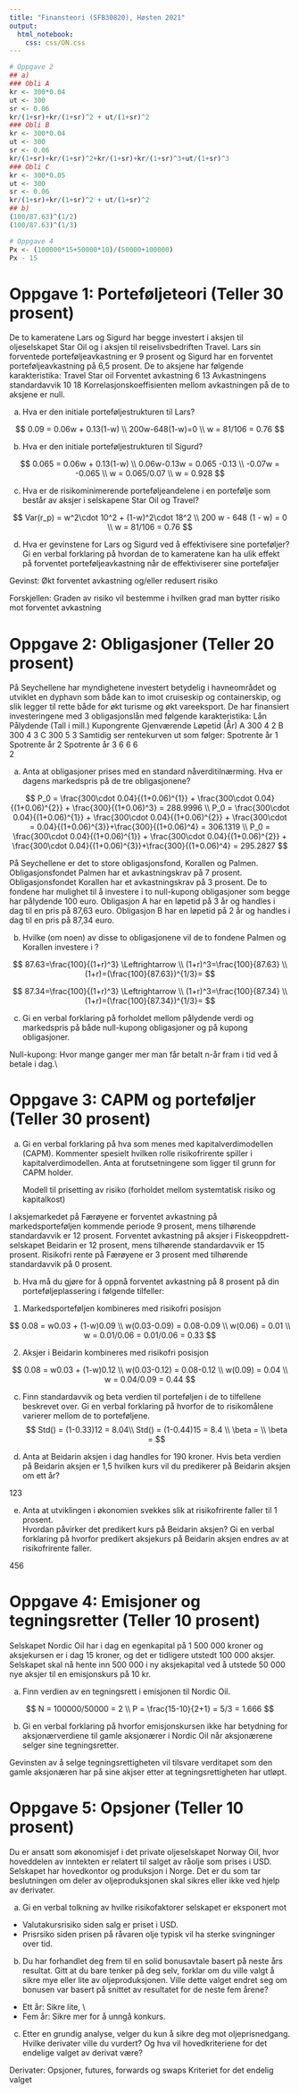 ```yaml
---
title: "Finansteori (SFB30820), Høsten 2021"
output:
  html_notebook:
    css: css/ON.css
---
```


```r

# Oppgave 2
## a)
### Obli A
kr <- 300*0.04
ut <- 300
sr <- 0.06
kr/(1+sr)+kr/(1+sr)^2 + ut/(1+sr)^2
### Obli B
kr <- 300*0.04
ut <- 300
sr <- 0.06
kr/(1+sr)+kr/(1+sr)^2+kr/(1+sr)+kr/(1+sr)^3+ut/(1+sr)^3
### Obli C
kr <- 300*0.05
ut <- 300
sr <- 0.06
kr/(1+sr)+kr/(1+sr)^2 + ut/(1+sr)^2
## b)
(100/87.63)^(1/2)
(100/87.63)^(1/3)

# Oppgave 4
Px <- (100000*15+50000*10)/(50000+100000)
Px - 15
```


# Oppgave 1: Porteføljeteori (Teller 30 prosent) 

De to kameratene Lars og Sigurd har begge investert i aksjen til oljeselskapet Star Oil og i 
aksjen til reiselivsbedriften Travel. Lars sin forventede porteføljeavkastning er 9 prosent og 
Sigurd har en forventet porteføljeavkastning på 6,5 prosent.   De to aksjene har følgende karakteristika:  Travel Star oil  Forventet avkastning 6 13 Avkastningens standardavvik 10 18                          Korrelasjonskoeffisienten mellom avkastningen på de to aksjene er null.  


a) Hva er den initiale porteføljestrukturen til Lars? 

<div class="solution">
$$
0.09 = 0.06w + 0.13(1-w) \\
200w-648(1-w)=0 \\
w = 81/106 = 0.76
$$
</div>



b) Hva er den initiale porteføljestrukturen til Sigurd? 

<div class="solution">
<!-- 0.065 = 0.0*0.928 + 0.13*(1-0.928) -->

$$
0.065 = 0.06w + 0.13(1-w) \\
0.06w-0.13w = 0.065 -0.13 \\
-0.07w = -0.065 \\
w = 0.065/0.07 \\
w = 0.928
$$
</div>



c) Hva er de risikominimerende porteføljeandelene i en portefølje som består av aksjer i 
selskapene Star Oil og Travel? 

<div class="solution">

$$
Var(r_p) = w^2\cdot 10^2 + (1-w)^2\cdot 18^2 \\
200 w - 648 (1 - w) = 0 \\
w = 81/106 = 0.76
$$
</div>


d) Hva er gevinstene for Lars og Sigurd ved å effektivisere sine porteføljer? Gi en verbal 
forklaring på hvordan de to kameratene kan ha ulik effekt på forventet 
porteføljeavkastning når de effektiviserer sine porteføljer   

<div class="solution">
Gevinst: Økt forventet avkastning og/eller redusert risiko

Forskjellen:
Graden av risiko vil bestemme i hvilken grad man bytter risiko mot forventet avkastning
</div>

# Oppgave 2: Obligasjoner (Teller 20 prosent) 

På Seychellene har myndighetene investert betydelig i havneområdet og utviklet en dyphavn 
som både kan to imot cruiseskip og containerskip, og slik legger til rette både for økt turisme 
og økt vareeksport. De har finansiert investeringene med 3 obligasjonslån med følgende 
karakteristika: Lån Pålydende (Tall i mill.)  Kupongrente Gjenværende 
Løpetid (År) A 300  4 2 B 300  4 3 C 300  5 3 Samtidig ser rentekurven ut som følger:  Spotrente år 1 Spotrente år 2 Spotrente år 3 6 6 6  
2  

a) Anta at obligasjoner prises med en standard nåverditilnærming. Hva er dagens 
markedspris på de tre obligasjonene?    

<div class="solution">
$$
P_0 = \frac{300\cdot 0.04}{(1+0.06)^{1}} + \frac{300\cdot 0.04}{(1+0.06)^{2}} + \frac{300}{(1+0.06)^3} =  288.9996 \\
P_0 = \frac{300\cdot 0.04}{(1+0.06)^{1}} + \frac{300\cdot 0.04}{(1+0.06)^{2}} + \frac{300\cdot =   0.04}{(1+0.06)^{3}}+\frac{300}{(1+0.06)^4}  = 306.1319  \\
P_0 = \frac{300\cdot 0.04}{(1+0.06)^{1}} + \frac{300\cdot 0.04}{(1+0.06)^{2}} + \frac{300\cdot 0.04}{(1+0.06)^{3}}+\frac{300}{(1+0.06)^4}  = 295.2827
$$
</div>

På Seychellene er det to store obligasjonsfond, Korallen og Palmen. Obligasjonsfondet 
Palmen har et avkastningskrav på 7 prosent. Obligasjonsfondet Korallen har et 
avkastningskrav på 3 prosent.   De to fondene har mulighet til å investere i to null-kupong obligasjoner som begge har 
pålydende 100 euro. Obligasjon A har en løpetid på 3 år og handles i dag til en pris på 87,63 
euro. Obligasjon B har en løpetid på 2 år og handles i dag til en pris på 87,34 euro.  

b) Hvilke (om noen) av disse to obligasjonene vil de to fondene Palmen og Korallen 
investere i ? 

<div class="solution">


$$
87.63=\frac{100}{(1+r)^3}  \Leftrightarrow \\
(1+r)^3=\frac{100}{87.63} \\
(1+r)=(\frac{100}{87.63})^{1/3}=
$$
</div>

<div class="solution">
$$
87.34=\frac{100}{(1+r)^3}  \Leftrightarrow \\
(1+r)^3=\frac{100}{87.34} \\
(1+r)=(\frac{100}{87.34})^{1/3}=
$$
</div>



c) Gi en verbal forklaring på forholdet mellom pålydende verdi og markedspris på både 
null-kupong obligasjoner og på kupong obligasjoner.  

<div class="solution">
Null-kupong: Hvor mange ganger mer man får betalt n-år fram i tid ved å betale i dag.\\
</div>


# Oppgave 3: CAPM og porteføljer (Teller 30 prosent) 

a) Gi en verbal forklaring på hva som menes med kapitalverdimodellen (CAPM). Kommenter spesielt hvilken rolle risikofrirente spiller i kapitalverdimodellen. Anta at forutsetningene som ligger til grunn for CAPM holder. 
<div class="solution">
Modell til prisetting av risiko (forholdet mellom systemtatisk risiko og kapitalkost)
</div>

 I aksjemarkedet på Færøyene er forventet avkastning på markedsporteføljen kommende  periode 9 prosent, mens tilhørende standardavvik er 12 prosent. Forventet avkastning på 
aksjer i Fiskeoppdrett-selskapet Beidarin er 12 prosent, mens tilhørende standardavvik er 15 
prosent. Risikofri rente på Færøyene er 3 prosent med tilhørende standardavvik på 0 prosent.   

b) Hva må du gjøre for å oppnå forventet avkastning på 8 prosent på din 
porteføljeplassering i følgende tilfeller:  

1) Markedsporteføljen kombineres med risikofri posisjon 

<div class="solution">


$$
0.08 = w0.03 + (1-w)0.09 \\
w(0.03-0.09) = 0.08-0.09 \\
w(0.06) = 0.01 \\
w = 0.01/0.06 = 0.01/0.06 = 0.33
$$
</div>

2) Aksjer i Beidarin kombineres med risikofri posisjon 

<div class="solution">

$$
0.08 = w0.03 + (1-w)0.12 \\
w(0.03-0.12) = 0.08-0.12 \\
w(0.09) = 0.04 \\
w = 0.04/0.09 = 0.44
$$
</div>


c) Finn standardavvik og beta verdien til porteføljen i de to tilfellene beskrevet over. Gi  en verbal forklaring på hvorfor de to risikomålene varierer mellom de to porteføljene.  
<div class="solution">
$$
Std() = (1-0.33)12 = 8.04\\
Std() = (1-0.44)15 = 8.4 \\
\beta = \\
\beta =
$$

</div>

d) Anta at Beidarin aksjen i dag handles for 190 kroner. Hvis beta verdien på Beidarin  aksjen er 1,5 hvilken kurs vil du predikerer på Beidarin aksjen om ett år?  

<div class="solution">
123
</div>

e) Anta at utviklingen i økonomien svekkes slik at risikofrirente faller til 1 prosent.  
Hvordan påvirker det predikert kurs på Beidarin aksjen? Gi en verbal forklaring på 
hvorfor predikert aksjekurs på Beidarin aksjen endres av at risikofrirente faller.     

<div class="solution">
456
</div>

 
# Oppgave 4: Emisjoner og tegningsretter (Teller 10 prosent) 

Selskapet Nordic Oil har i dag en egenkapital på 1 500 000 kroner og aksjekursen er i dag 15 
kroner, og det er tidligere utstedt 100 000 aksjer. Selskapet skal nå hente inn 500 000 i ny 
aksjekapital ved å utstede 50 000 nye aksjer til en emisjonskurs på 10 kr.  

a) Finn verdien av en tegningsrett i emisjonen til Nordic Oil.   

<div class="solution">
$$
N = 100000/50000 = 2 \\
P = \frac{15-10}{2+1} = 5/3 = 1.666
$$
</div>


b) Gi en verbal forklaring på hvorfor emisjonskursen ikke har betydning for 
aksjonærverdiene til gamle aksjonærer i Nordic Oil når aksjonærene selger sine 
tegningsretter.   

<div class="solution">
Gevinsten av å selge tegningsrettigheten vil tilsvare verditapet som den gamle aksjonæren har på sine akjser etter at tegningsrettigheten har utløpt.
</div>

# Oppgave 5: Opsjoner (Teller 10 prosent) 

Du er ansatt som økonomisjef i det private oljeselskapet Norway Oil, hvor hoveddelen av 
inntekten er relatert til salget av råolje som prises i USD. Selskapet har hovedkontor og 
produksjon i Norge. Det er du som tar beslutningen om deler av oljeproduksjonen skal sikres 
eller ikke ved hjelp av derivater. 

a) Gi en verbal tolkning av hvilke risikofaktorer selskapet er eksponert mot 

<div class="solution">
- Valutakursrisiko siden salg er priset i USD.
- Prisrsiko siden prisen på råvaren olje typisk vil ha sterke svingninger over tid.
</div>


b) Du har forhandlet deg frem til en solid bonusavtale basert på neste års resultat. Gitt at 
du bare tenker på deg selv, forklar om du ville valgt å sikre mye eller lite av 
oljeproduksjonen. Ville dette valget endret seg om bonusen var basert på snittet av 
resultatet for de neste fem årene? 

<div class="solution">
- Ett år: Sikre lite, \\
- Fem år: Sikre mer for å unngå konkurs.
</div>


c)  Etter en grundig analyse, velger du kun å sikre deg mot oljeprisnedgang. Hvilke 
derivater ville du vurdert? Og hva vil hovedkriteriene for det endelige valget av 
derivat være? 

<div class="solution">
Derivater: Opsjoner, futures, forwards og swaps
Kriteriet for det endelig valget
</div>
